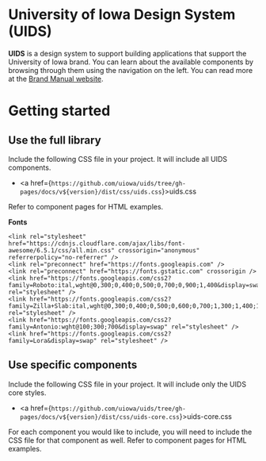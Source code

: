 
<Meta isTemplate title="Introduction" />

# University of Iowa Design System (UIDS)

<strong>UIDS</strong> is a design system to support building applications that support the University of Iowa brand. You can learn about the available components by browsing through them using the navigation on the left. You can read more at the <a href="https://brand.uiowa.edu/">Brand Manual website</a>.

# Getting started

## Use the full library

Include the following CSS file in your project. It will include all UIDS components.
- <a href={`https://github.com/uiowa/uids/tree/gh-pages/docs/v${version}/dist/css/uids.css`}>uids.css</a>

Refer to component pages for HTML examples.

<strong>Fonts</strong>
```
<link rel="stylesheet" href="https://cdnjs.cloudflare.com/ajax/libs/font-awesome/6.5.1/css/all.min.css" crossorigin="anonymous" referrerpolicy="no-referrer" />
<link rel="preconnect" href="https://fonts.googleapis.com" />
<link rel="preconnect" href="https://fonts.gstatic.com" crossorigin />
<link href="https://fonts.googleapis.com/css2?family=Roboto:ital,wght@0,300;0,400;0,500;0,700;0,900;1,400&display=swap" rel="stylesheet" />
<link href="https://fonts.googleapis.com/css2?family=Zilla+Slab:ital,wght@0,300;0,400;0,500;0,600;0,700;1,300;1,400;1,500;1,600;1,700&display=swap" rel="stylesheet" />
<link href="https://fonts.googleapis.com/css2?family=Antonio:wght@100;300;700&display=swap" rel="stylesheet" />
<link href="https://fonts.googleapis.com/css2?family=Lora&display=swap" rel="stylesheet" />
```


## Use specific components
Include the following CSS file in your project. It will include only the UIDS core styles.
- <a href={`https://github.com/uiowa/uids/tree/gh-pages/docs/v${version}/dist/css/uids-core.css`}>uids-core.css</a>

For each component you would like to include, you will need to include the CSS file for that component as well. Refer to component pages for HTML examples.
